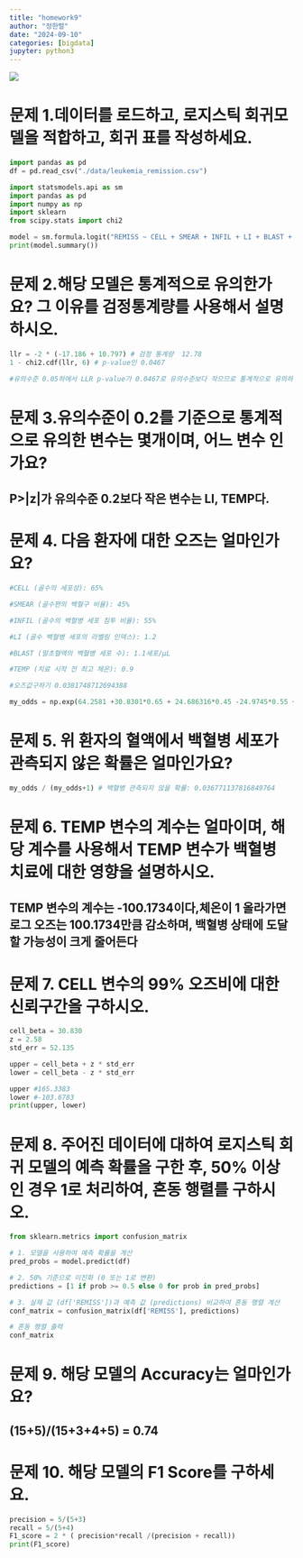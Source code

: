 ```yaml
---
title: "homework9"
author: "정한렬"
date: "2024-09-10"
categories: [bigdata]
jupyter: python3
---
```


![](youn66.gif)

# 문제 1.데이터를 로드하고, 로지스틱 회귀모델을 적합하고, 회귀 표를 작성하세요.

```python
import pandas as pd
df = pd.read_csv("./data/leukemia_remission.csv")

import statsmodels.api as sm
import pandas as pd
import numpy as np
import sklearn
from scipy.stats import chi2

model = sm.formula.logit("REMISS ~ CELL + SMEAR + INFIL + LI + BLAST + TEMP",data=df).fit()
print(model.summary())
```

# 문제 2.해당 모델은 통계적으로 유의한가요? 그 이유를 검정통계량를 사용해서 설명하시오.

```python
llr = -2 * (-17.186 + 10.797) # 검정 통계량  12.78
1 - chi2.cdf(llr, 6) # p-value인 0.0467

#유의수준 0.05하에서 LLR p-value가 0.0467로 유의수준보다 작으므로 통계적으로 유의하다.
```

# 문제 3.유의수준이 0.2를 기준으로 통계적으로 유의한 변수는 몇개이며, 어느 변수 인가요?

## P>|z|가 유의수준 0.2보다 작은 변수는 LI, TEMP다.

# 문제 4. 다음 환자에 대한 오즈는 얼마인가요?
```python
#CELL (골수의 세포성): 65%

#SMEAR (골수편의 백혈구 비율): 45%

#INFIL (골수의 백혈병 세포 침투 비율): 55%

#LI (골수 백혈병 세포의 라벨링 인덱스): 1.2

#BLAST (말초혈액의 백혈병 세포 수): 1.1세포/μL

#TEMP (치료 시작 전 최고 체온): 0.9

#오즈값구하기 0.0381748712694388

my_odds = np.exp(64.2581 +30.8301*0.65 + 24.686316*0.45 -24.9745*0.55 +4.3605*1.2 -0.0115*1.1 -100.1734*0.9)
```

# 문제 5. 위 환자의 혈액에서 백혈병 세포가 관측되지 않은 확률은 얼마인가요?

```python
my_odds / (my_odds+1) # 백혈병 관측되지 않을 확률: 0.036771137816849764
```

# 문제 6. TEMP 변수의 계수는 얼마이며, 해당 계수를 사용해서 TEMP 변수가 백혈병 치료에 대한 영향을 설명하시오.

## TEMP 변수의 계수는 -100.1734이다,체온이 1 올라가면 로그 오즈는 100.1734만큼 감소하며, 백혈병 상태에 도달할 가능성이 크게 줄어든다

# 문제 7. CELL 변수의 99% 오즈비에 대한 신뢰구간을 구하시오.

```python
cell_beta = 30.830
z = 2.58
std_err = 52.135

upper = cell_beta + z * std_err
lower = cell_beta - z * std_err

upper #165.3383
lower #-103.6783
print(upper, lower)
```

# 문제 8. 주어진 데이터에 대하여 로지스틱 회귀 모델의 예측 확률을 구한 후, 50% 이상인 경우 1로 처리하여, 혼동 행렬를 구하시오.

```python
from sklearn.metrics import confusion_matrix

# 1. 모델을 사용하여 예측 확률을 계산
pred_probs = model.predict(df)

# 2. 50% 기준으로 이진화 (0 또는 1로 변환)
predictions = [1 if prob >= 0.5 else 0 for prob in pred_probs]

# 3. 실제 값 (df['REMISS'])과 예측 값 (predictions) 비교하여 혼동 행렬 계산
conf_matrix = confusion_matrix(df['REMISS'], predictions)

# 혼동 행렬 출력
conf_matrix
```

# 문제 9. 해당 모델의 Accuracy는 얼마인가요?

## (15+5)/(15+3+4+5) = 0.74

# 문제 10. 해당 모델의 F1 Score를 구하세요.

```python
precision = 5/(5+3)
recall = 5/(5+4)
F1_score = 2 * ( precision*recall /(precision + recall))
print(F1_score)
```


